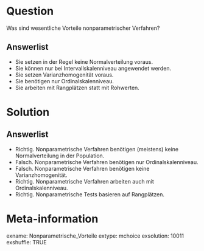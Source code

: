 Question
========
Was sind wesentliche Vorteile nonparametrischer Verfahren?

Answerlist
----------
* Sie setzen in der Regel keine Normalverteilung voraus.
* Sie können nur bei Intervallskalenniveau angewendet werden.
* Sie setzen Varianzhomogenität voraus.
* Sie benötigen nur Ordinalskalenniveau.
* Sie arbeiten mit Rangplätzen statt mit Rohwerten.

Solution
========
Answerlist
----------
* Richtig. Nonparametrische Verfahren benötigen (meistens) keine Normalverteilung in der Population.
* Falsch. Nonparametrische Verfahren benötigen nur Ordinalskalenniveau.
* Falsch. Nonparametrische Verfahren benötigen keine Varianzhomogenität.
* Richtig. Nonparametrische Verfahren arbeiten auch mit Ordinalskalenniveau.
* Richtig. Nonparametrische Tests basieren auf Rangplätzen.

Meta-information
================
exname: Nonparametrische_Vorteile
extype: mchoice 
exsolution: 10011
exshuffle: TRUE
